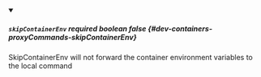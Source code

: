 
<details className="config-field" data-expandable="false" open>
<summary>

##### `skipContainerEnv` <span className="config-field-required" data-required="false">required</span> <span className="config-field-type">boolean</span> <span className="config-field-default">false</span> <span className="config-field-enum"></span> {#dev-containers-proxyCommands-skipContainerEnv}

SkipContainerEnv will not forward the container environment variables to the local command

</summary>



</details>
